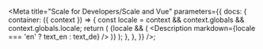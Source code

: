 
<Meta
  title="Scale for Developers/Scale and Vue"
  parameters={{
    docs: {
      container: ({ context }) => {
        const locale = context && context.globals && context.globals.locale;
        return (
          <DocsContainer context={context}>
            {locale && (
              <Description markdown={locale === 'en' ? text_en : text_de} />
            )}
          </DocsContainer>
        );
      },
    },
  }}
/>;
